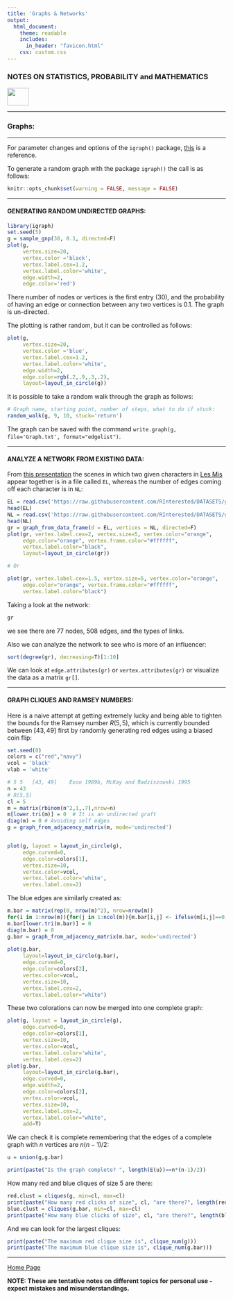 ```yaml
---
title: 'Graphs & Networks'
output: 
  html_document:
    theme: readable
    includes:
      in_header: "favicon.html" 
    css: custom.css
---
```


### **NOTES ON STATISTICS, PROBABILITY and MATHEMATICS**

<a href="http://rinterested.github.io/statistics/index.html">
<img HEIGHT="40" WIDTH="50" src="logo.PNG"></a>

---

### Graphs:

---

For parameter changes and options of the `igraph()` package, [this](https://kateto.net/wp-content/uploads/2016/06/Polnet%202016%20R%20Network%20Visualization%20Workshop.pdf) is a reference.

To generate a random graph with the package `igraph()` the call is as follows:

```r
knitr::opts_chunk$set(warning = FALSE, message = FALSE) 
```


---

#### GENERATING RANDOM UNDIRECTED GRAPHS:


```r
library(igraph)
set.seed(5)
g = sample_gnp(30, 0.1, directed=F)
plot(g, 
     vertex.size=20, 
     vertex.color ='black',
     vertex.label.cex=1.2,
     vertex.label.color='white',
     edge.width=2,
     edge.color='red')
```

There number of nodes or vertices is the first entry ($30$), and the probability of having an edge or connection between any two vertices is $0.1.$ The graph is un-directed.

The plotting is rather random, but it can be controlled as follows:


```r
plot(g, 
     vertex.size=20, 
     vertex.color ='blue',
     vertex.label.cex=1.2,
     vertex.label.color='white',
     edge.width=2,
     edge.color=rgb(.2,.9,.3,.2),
     layout=layout_in_circle(g))
```

It is possible to take a random walk through the graph as follows:

```r
# Graph name, starting point, number of steps, what to do if stuck:
random_walk(g, 9, 10, stuck='return')
```

The graph can be saved with the command `write.graph(g, file='Graph.txt', format="edgelist")`.

---

#### ANALYZE A NETWORK FROM EXISTING DATA:

From [this presentation](https://www.youtube.com/watch?v=gRkCgIejXCI&t=260s&ab_channel=Pierre-AlexandreBalland) the scenes in which two given characters in [Les Mis](https://en.wikipedia.org/wiki/Les_Mis%C3%A9rables) appear together is in a file called `EL`, whereas the number of edges coming off each character is in `NL`:

```r
EL = read.csv('https://raw.githubusercontent.com/RInterested/DATASETS/gh-pages/lesmis-el.csv')
head(EL)
NL = read.csv('https://raw.githubusercontent.com/RInterested/DATASETS/gh-pages/lesmis-nl.csv')
head(NL)
gr = graph_from_data_frame(d = EL, vertices = NL, directed=F)
plot(gr, vertex.label.cex=2, vertex.size=5, vertex.color="orange",
     edge.color="orange", vertex.frame.color="#ffffff",
     vertex.label.color="black",
     layout=layout_in_circle(gr))

# Or

plot(gr, vertex.label.cex=1.5, vertex.size=5, vertex.color="orange",
     edge.color="orange", vertex.frame.color="#ffffff",
     vertex.label.color="black")

```

Taking a look at the network:

```r
gr
```

we see there are $77$ nodes, $508$ edges, and the types of links.

Also we can analyze the network to see who is more of an influencer:

```r
sort(degree(gr), decreasing=T)[1:10]
```

We can look at `edge.attributes(gr)` or `vertex.attributes(gr)` or visualize the data as a matrix `gr[]`.

---

#### GRAPH CLIQUES AND RAMSEY NUMBERS:

Here is a naive attempt at getting extremely lucky and being able to tighten the bounds for the Ramsey number $R(5,5)$, which is currently bounded between $[43, 49]$ first by randomly generating red edges using a biased coin flip:

```r
set.seed(0)
colors = c("red","navy")
vcol = 'black'
vlab = 'white'

# 5	5	[43, 49]	Exoo 1989b, McKay and Radziszowski 1995
n = 43
# R(5,5)
cl = 5
m = matrix(rbinom(n^2,1,.7),nrow=n)
m[lower.tri(m)] = 0  # It is an undirected graft
diag(m) = 0 # Avoiding self edges
g = graph_from_adjacency_matrix(m, mode='undirected')


plot(g, layout = layout_in_circle(g),
     edge.curved=0, 
     edge.color=colors[1],
     vertex.size=10, 
     vertex.color=vcol,
     vertex.label.color='white',
     vertex.label.cex=2)

```

The blue edges are similarly created as:

```r
m.bar = matrix(rep(0, nrow(m)^2), nrow=nrow(m))
for(i in 1:nrow(m)){for(j in 1:ncol(m)){m.bar[i,j] <- ifelse(m[i,j]==0,1,0)}}
m.bar[lower.tri(m.bar)] = 0  
diag(m.bar) = 0
g.bar = graph_from_adjacency_matrix(m.bar, mode='undirected')
 
plot(g.bar, 
     layout=layout_in_circle(g.bar), 
     edge.curved=0, 
     edge.color=colors[2],
     vertex.color=vcol,
     vertex.size=10,
     vertex.label.cex=2,
     vertex.label.color="white")
```
These two colorations can now be merged into one complete graph:

```r
plot(g, layout = layout_in_circle(g),
     edge.curved=0, 
     edge.color=colors[1],
     vertex.size=10, 
     vertex.color=vcol,
     vertex.label.color='white',
     vertex.label.cex=2)
plot(g.bar, 
     layout=layout_in_circle(g.bar), 
     edge.curved=0, 
     edge.width=2,
     edge.color=colors[2],
     vertex.color=vcol,
     vertex.size=10,
     vertex.label.cex=2,
     vertex.label.color="white",
     add=T)
```

We can check it is complete remembering that the edges of a complete graph with $n$ vertices are $n (n-1)/2:$

```r
u = union(g,g.bar)

print(paste("Is the graph complete? ", length(E(u))==n*(n-1)/2))
```

How many red and blue cliques of size $5$ are there:

```r
red.clust = cliques(g, min=cl, max=cl)
print(paste("How many red clicks of size", cl, "are there?", length(red.clust),"."))
blue.clust = cliques(g.bar, min=cl, max=cl)
print(paste("How many blue clicks of size", cl, "are there?", length(blue.clust),'.'))
```

And we can look for the largest cliques:

```r
print(paste("The maximum red clique size is", clique_num(g)))
print(paste("The maximum blue clique size is", clique_num(g.bar)))
```

---
<a href="http://rinterested.github.io/statistics/index.html">Home Page</a>

**NOTE: These are tentative notes on different topics for personal use - expect mistakes and misunderstandings.**
